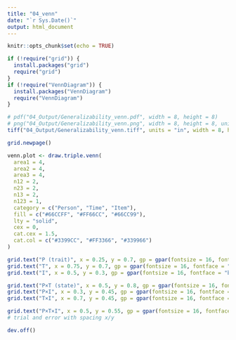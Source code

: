 ```yaml
---
title: "04_venn"
date: "`r Sys.Date()`"
output: html_document
---
```


```r
knitr::opts_chunk$set(echo = TRUE)
```

```r
if (!require("grid")) {
  install.packages("grid")
  require("grid")
}
if (!require("VennDiagram")) {
  install.packages("VennDiagram")
  require("VennDiagram")
}
```

```r
# pdf("04_Output/Generalizability_venn.pdf", width = 8, height = 8)
# png("04_Output/Generalizability_venn.png", width = 8, height = 8, units = "in", res = 300)
tiff("04_Output/Generalizability_venn.tiff", units = "in", width = 8, height = 8, res = 300, compression = "lzw")

grid.newpage()

venn.plot <- draw.triple.venn(
  area1 = 4,
  area2 = 4,
  area3 = 4,
  n12 = 2,
  n23 = 2,
  n13 = 2,
  n123 = 1,
  category = c("Person", "Time", "Item"),
  fill = c("#66CCFF", "#FF66CC", "#66CC99"),
  lty = "solid",
  cex = 0,
  cat.cex = 1.5,
  cat.col = c("#3399CC", "#FF3366", "#339966")
)

grid.text("P (trait)", x = 0.25, y = 0.7, gp = gpar(fontsize = 16, fontface = "bold"))
grid.text("T", x = 0.75, y = 0.7, gp = gpar(fontsize = 16, fontface = "bold"))
grid.text("I", x = 0.5, y = 0.3, gp = gpar(fontsize = 16, fontface = "bold"))

grid.text("P×T (state)", x = 0.5, y = 0.8, gp = gpar(fontsize = 16, fontface = "bold"))
grid.text("P×I", x = 0.3, y = 0.45, gp = gpar(fontsize = 16, fontface = "bold"))
grid.text("T×I", x = 0.7, y = 0.45, gp = gpar(fontsize = 16, fontface = "bold"))

grid.text("P×T×I", x = 0.5, y = 0.55, gp = gpar(fontsize = 16, fontface = "bold"))
# trial and error with spacing x/y

dev.off()
```

